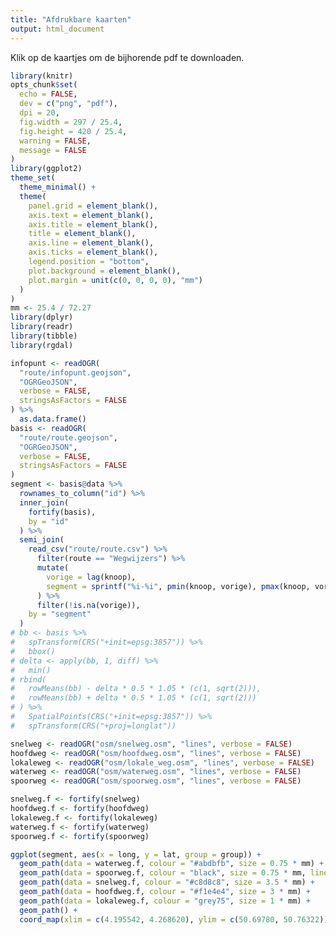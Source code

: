 ```yaml
---
title: "Afdrukbare kaarten"
output: html_document
---
```


Klik op de kaartjes om de bijhorende pdf te downloaden.

```r
library(knitr)
opts_chunk$set(
  echo = FALSE,
  dev = c("png", "pdf"),
  dpi = 20,
  fig.width = 297 / 25.4,
  fig.height = 420 / 25.4,
  warning = FALSE,
  message = FALSE
)
library(ggplot2)
theme_set(  
  theme_minimal() +
  theme(
    panel.grid = element_blank(),
    axis.text = element_blank(),
    axis.title = element_blank(),
    title = element_blank(),
    axis.line = element_blank(),
    axis.ticks = element_blank(),
    legend.position = "bottom",
    plot.background = element_blank(),
    plot.margin = unit(c(0, 0, 0, 0), "mm")
  )
)
mm <- 25.4 / 72.27
library(dplyr)
library(readr)
library(tibble)
library(rgdal)
```

```r
infopunt <- readOGR(
  "route/infopunt.geojson", 
  "OGRGeoJSON", 
  verbose = FALSE, 
  stringsAsFactors = FALSE
) %>%
  as.data.frame()
basis <- readOGR(
  "route/route.geojson", 
  "OGRGeoJSON", 
  verbose = FALSE, 
  stringsAsFactors = FALSE
)
segment <- basis@data %>%
  rownames_to_column("id") %>%
  inner_join(
    fortify(basis),
    by = "id"
  ) %>%
  semi_join(
    read_csv("route/route.csv") %>%
      filter(route == "Wegwijzers") %>%
      mutate(
        vorige = lag(knoop),
        segment = sprintf("%i-%i", pmin(knoop, vorige), pmax(knoop, vorige))
      ) %>%
      filter(!is.na(vorige)),
    by = "segment"
  )
# bb <- basis %>%
#   spTransform(CRS("+init=epsg:3857")) %>%
#   bbox()
# delta <- apply(bb, 1, diff) %>%
#   min()
# rbind(
#   rowMeans(bb) - delta * 0.5 * 1.05 * (c(1, sqrt(2))),
#   rowMeans(bb) + delta * 0.5 * 1.05 * (c(1, sqrt(2)))
# ) %>%
#   SpatialPoints(CRS("+init=epsg:3857")) %>%
#   spTransform(CRS("+proj=longlat"))
```

```r
snelweg <- readOGR("osm/snelweg.osm", "lines", verbose = FALSE)
hoofdweg <- readOGR("osm/hoofdweg.osm", "lines", verbose = FALSE)
lokaleweg <- readOGR("osm/lokale_weg.osm", "lines", verbose = FALSE)
waterweg <- readOGR("osm/waterweg.osm", "lines", verbose = FALSE)
spoorweg <- readOGR("osm/spoorweg.osm", "lines", verbose = FALSE)
```

```r
snelweg.f <- fortify(snelweg)
hoofdweg.f <- fortify(hoofdweg)
lokaleweg.f <- fortify(lokaleweg)
waterweg.f <- fortify(waterweg)
spoorweg.f <- fortify(spoorweg)
```

<a href="kaarten_files/figure-html/folder-1.pdf">
```r
ggplot(segment, aes(x = long, y = lat, group = group)) +
  geom_path(data = waterweg.f, colour = "#abdbfb", size = 0.75 * mm) +
  geom_path(data = spoorweg.f, colour = "black", size = 0.75 * mm, linetype = "55") +
  geom_path(data = snelweg.f, colour = "#c8d8c8", size = 3.5 * mm) +
  geom_path(data = hoofdweg.f, colour = "#f1e4e4", size = 3 * mm) +
  geom_path(data = lokaleweg.f, colour = "grey75", size = 1 * mm) +
  geom_path() +
  coord_map(xlim = c(4.195542, 4.268620), ylim = c(50.69780, 50.76322))
```
</a>
